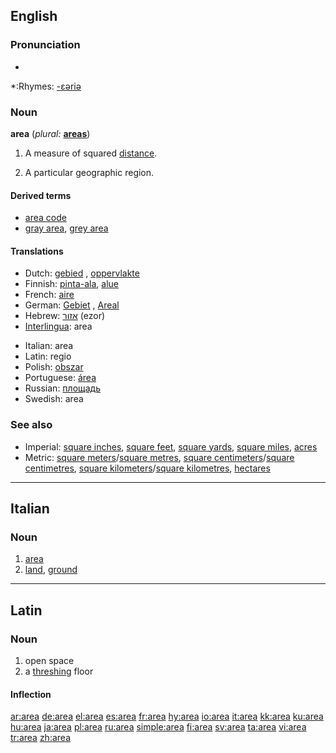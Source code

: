 {{see|área}}
==English==

===Pronunciation===
*{{audio|en-us-area.ogg|Audio (US)}}

*:Rhymes: [[Rhymes:English:-ɛəriə|-ɛəriə]]

===Noun===
'''area'''  (''plural:'' '''[[areas]]''')

# {{geometry}} A measure of squared [[distance]].
# A particular geographic region.
<!--please add more definitions-->

====Derived terms====
*[[area code]]
*[[gray area]], [[grey area]]

====Translations====
{{top}}
*Dutch: [[gebied]] {{n}}, [[oppervlakte]] {{f}}
*Finnish: [[pinta-ala]], [[alue]]
*French: [[aire]] {{f}}
*German: [[Gebiet]] {{n}}, [[Areal]] 
*Hebrew: [[אזור]] (ezor) {{m}}
*[[Interlingua]]: area
{{mid}}
*Italian: area {{f}}
*Latin: regio {{f}}
*Polish: [[obszar]] {{m}}
*Portuguese: [[área]] {{f}}
*Russian: [[площадь]] {{f}}
*Swedish: area
{{bottom}}

===See also===
*Imperial: [[square inch]]es, [[square foot|square feet]], [[square yard]]s, [[square mile]]s, [[acre]]s
*Metric: [[square meter]]s/[[square metre]]s, [[square centimeter]]s/[[square centimetre]]s, [[square kilometer]]s/[[square kilometre]]s, [[hectare]]s

----

==Italian==

===Noun===
{{it-noun|are|f|a|e}}

# [[#English|area]]
# [[land]], [[ground]]

----

==Latin==
===Noun===
{{la-noun|ārea|areae|āreae|f|first}}
#open space
#a [[threshing]] floor

====Inflection====
{{la-decl-1st|ãre}}

[[ar:area]]
[[de:area]]
[[el:area]]
[[es:area]]
[[fr:area]]
[[hy:area]]
[[io:area]]
[[it:area]]
[[kk:area]]
[[ku:area]]
[[hu:area]]
[[ja:area]]
[[pl:area]]
[[ru:area]]
[[simple:area]]
[[fi:area]]
[[sv:area]]
[[ta:area]]
[[vi:area]]
[[tr:area]]
[[zh:area]]